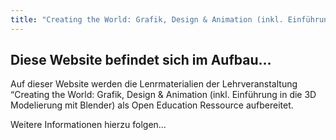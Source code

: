 ```yaml
---
title: "Creating the World: Grafik, Design & Animation (inkl. Einführung in die 3D Modelierung mit Blender)"
---
```


## Diese Website befindet sich im Aufbau...

Auf dieser Website werden die Lenrmaterialien der Lehrveranstaltung "Creating the World: Grafik, Design & Animation (inkl. Einführung in die 3D Modelierung mit Blender) als Open Education Ressource aufbereitet.

Weitere Informationen hierzu folgen...